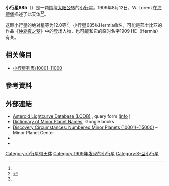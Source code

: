 {{Infobox planet
 | minorplanet     = yes
 | name            = 685 Hermia
 | background      = #D6D6D6
 | image = 
 | image_size      = 
 | caption         =
 | discovery_ref   =  <ref name="MPC-object" />
 | discoverer      = [[W._Lorenz|W. Lorenz]]
 | discovery_site  = [[海德堡|海德堡]]
 | discovered      = 1909年8月12日
 | mpc_name        = 685 Hermia
 | alt_names       = 685 Hermia
 | pronounced      = 
 | named_after     = <ref name="MPC-object" />
 | mp_category     = [[主帶小行星|主帶小行星]] <ref name="MPC-object" /><ref name="jpldata" />
 | orbit_ref       = <ref name="a">[http://ssd.jpl.nasa.gov/sbdb.cgi?sstr=685 685] {{Wayback|url=http://ssd.jpl.nasa.gov/sbdb.cgi?sstr=685 |date=20210815182259 }}，小行星數據庫瀏覽器（JPL Small-Body Database Browser）－[[美国国家航空航天局|美国国家航空航天局]]喷气推进实验室</ref>
 | epoch           = 2018-03-23.0（[[儒略日|JD]] 2458200.5）
 | uncertainty     = 0
 | observation_arc = 
 | aphelion = {{convert|2.675|AU|km|3|abbr=on|lk=out}}
 | perihelion      = {{convert|1.7960046|AU|km|3|abbr=on}}
 | semimajor       = 2.2355903
 | eccentricity    = 0.1966307
 | period          = 3.34[[儒略年|yr]]
 | mean_anomaly    = 181.05523[[度|°]]
 | mean_motion     = {{Deg2DMS|0.29485980|sup=ms}} / day
 | inclination     = 3.64718
 | asc_node        = 235.20894°
 | arg_peri        = 80.81108
 | mean_diameter   = 
 | rotation        = 
 | albedo          =
 | spectral_type   =
 | abs_magnitude   = 12.0<ref name="jpldata" />
}}
'''小行星685'''（{{lang-en|685 Hermia}}）是一颗围绕[[太阳|太阳]][[公转|公转]]的[[小行星|小行星]]。1909年8月12日，W. Lorenz在[[海德堡|海德堡]]描述了此天体<ref name="a" /><ref>{{cite news|title=小行星列表|url=http://cfa-www.harvard.edu/iau/lists/NumberedMPs.txt|accessdate=2018-10-19|newspaper=哈佛大学|archive-date=2008-05-17|archive-url=https://web.archive.org/web/20080517010638/http://cfa-www.harvard.edu/iau/lists/NumberedMPs.txt|dead-url=no}}</ref>。

这颗小行星的[[绝对星等|绝对星等]]为12.0等<ref name="a" />。小行星685以Hermia命名，可能是[[莎士比亚|莎士比亚]]的作品《[[仲夏夜之梦|仲夏夜之梦]]》中的登场人物，也可能和它的临时名字1909 HE（'''He'''rmia）有关。

== 相关條目 ==
*[[小行星列表/10001-11000|小行星列表/10001-11000]]

== 參考資料 ==
{{reflist|refs=

<ref name="jpldata">{{cite web
 |type         = 2018-01-26 last obs.
 |title        = JPL Small-Body Database Browser:685 Hermia-685 Hermia
 |url          = https://ssd.jpl.nasa.gov/sbdb.cgi?sstr=685
 |publisher    = [[Jet_Propulsion_Laboratory|Jet Propulsion Laboratory]]
 |accessdate   = 28 March 2018
 |archive-date = 2021-08-15
 |archive-url  = https://web.archive.org/web/20210815182259/https://ssd.jpl.nasa.gov/sbdb.cgi?sstr=685
 |dead-url     = no
}}</ref>

<ref name="MPC-object">{{cite web
  |title      = 685 Hermia
  |work      = Minor Planet Center
  |url      = https://www.minorplanetcenter.net/db_search/show_object?object_id=685
  |accessdate      = 28 March 2018
  |archive-date      = 2016-03-04
  |archive-url      = https://web.archive.org/web/20160304101224/http://minorplanetcenter.net/db_search/show_object?object_id=685
  |dead-url      = no
  }}</ref>

}}

==  外部連結 ==
* [http://www.minorplanet.info/PHP/lcdbsummaryquery.php Asteroid Lightcurve Database (LCDB)] {{Wayback|url=http://www.minorplanet.info/PHP/lcdbsummaryquery.php |date=20171210173955 }}, query form ([http://www.minorplanet.info/lightcurvedatabase.html info] {{Wayback|url=http://www.minorplanet.info/lightcurvedatabase.html |date=20171216050541 }})
* [https://books.google.com/books?id=aeAg1X7afOoC&pg Dictionary of Minor Planet Names], Google books
* [http://www.minorplanetcenter.net/iau/lists/NumberedMPs010001.html Discovery Circumstances: Numbered Minor Planets (10001)-(15000)] {{Wayback|url=http://www.minorplanetcenter.net/iau/lists/NumberedMPs010001.html |date=20180612162317 }} – Minor Planet Center
* {{AstDys|685}}
* {{JPL small body}}

{{Minor Planet Number|[[小行星684|小行星684]]|[[小行星686|小行星686]]}}
{{小天体}}

[[Category:小行星带天体|Category:小行星带天体]]
[[Category:1909年发现的小行星|Category:1909年发现的小行星]]
[[Category:S-型小行星|Category:S-型小行星]]